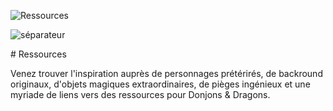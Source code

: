![Ressources](/articles_images/scenarii2.png#center)

![séparateur](/articles_images/lexique/separator.svg#center)

<div className="grid place-items-center text-center p-4">
# Ressources
</div>

Venez trouver l'inspiration auprès de personnages prétérirés, de backround originaux, d'objets magiques extraordinaires, de pièges ingénieux et une myriade de liens vers des ressources pour Donjons & Dragons.